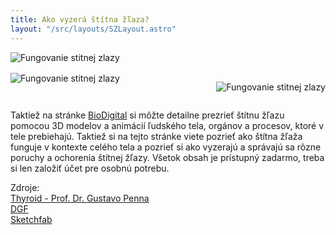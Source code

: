 ```yaml
---
title: Ako vyzerá štítna žľaza?
layout: "/src/layouts/SZLayout.astro"
---
```


<div style='display: flex; flex-direction: column; gap: 1rem;'>
<img
  style="max-width:100%"
  src="/sz/node3/sz1.png"
  alt="Fungovanie stitnej zlazy"
/>
<div style='display: flex; gap: 1rem; justify-content: space-between;'>
<img
  style="max-width:100%"
  src="/sz/node3/sz2.png"
  alt="Fungovanie stitnej zlazy"
/>

<img
  style="max-width:100%"
  src="/sz/node3/sz3.png"
  alt="Fungovanie stitnej zlazy"
/>
</div>
</div>

Taktiež na stránke [BioDigital](www.human.biodigital.com) si môžte detailne prezrieť štítnu žľazu pomocou 3D modelov a animácií ľudského tela, orgánov a procesov, ktoré v tele prebiehajú. Taktiež si na tejto stránke viete pozrieť ako štítna žľaža funguje v kontexte celého tela a pozrieť si ako vyzerajú a správajú sa rôzne poruchy a ochorenia štítnej žľazy. Všetok obsah je prístupný zadarmo, treba si len založiť účet pre osobnú potrebu.

Zdroje:  
[Thyroid - Prof. Dr. Gustavo Penna](https://sketchfab.com/3d-models/tireoide-thyroid-prof-dr-gustavo-penna-5238a9dfeee4455d84ffc03211aa8798?utm_medium=embed&utm_campaign=share-popup&utm_content=5238a9dfeee4455d84ffc03211aa8798)  
[DGF](https://sketchfab.com/DGF?utm_medium=embed&utm_campaign=share-popup&utm_content=5238a9dfeee4455d84ffc03211aa8798)  
[Sketchfab](https://sketchfab.com?utm_medium=embed&utm_campaign=share-popup&utm_content=5238a9dfeee4455d84ffc03211aa8798)
